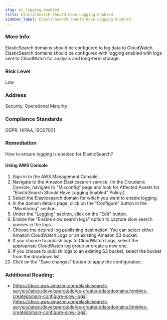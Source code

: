 ```yaml
---
slug: es_logging_enabled
title: ElasticSearch Should Have Logging Enabled
sidebar_label: ElasticSearch Should Have Logging Enabled
---
```


### More Info:

ElasticSearch domains should be configured to log data to CloudWatch. ElasticSearch domains should be configured with logging enabled with logs sent to CloudWatch for analysis and long-term storage.

### Risk Level

Low

### Address

Security, Operational Maturity

### Compliance Standards

GDPR, HIPAA, ISO27001

### Remediation

How to ensure logging is enabled for ElasticSearch?

#### Using AWS Console

1. Sign in to the AWS Management Console.
2. Navigate to the Amazon Elasticsearch service.
   (In the Cloudanix Console, navigate to "Misconfig" page and look for Affected Assets for "ElasticSearch Should Have Logging Enabled" Policy.)
3. Select the Elasticsearch domain for which you want to enable logging.
4. In the domain details page, click on the "Configure" button in the "Monitoring" section.
5. Under the "Logging" section, click on the "Edit" button.
6. Enable the "Enable slow search logs" option to capture slow search queries in the logs.
7. Choose the desired log publishing destination. You can select either Amazon CloudWatch Logs or an existing Amazon S3 bucket.
8. If you choose to publish logs to CloudWatch Logs, select the appropriate CloudWatch log group or create a new one.
9. If you choose to publish logs to an existing S3 bucket, select the bucket from the dropdown list.
10. Click on the "Save changes" button to apply the configuration.

### Additional Reading:

- [https://docs.aws.amazon.com/elasticsearch-service/latest/developerguide/es-createupdatedomains.html#es-createdomain-configure-slow-logs](https://docs.aws.amazon.com/elasticsearch-service/latest/developerguide/es-createupdatedomains.html#es-createdomain-configure-slow-logs) 

